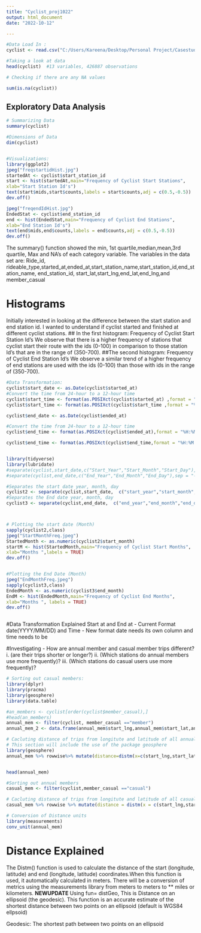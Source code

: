 ```yaml
---
title: "Cyclist_proj1022"
output: html_document
date: "2022-10-12"

---
```


```r
#Data Load In : 
cyclist <- read.csv("C:/Users/Kareena/Desktop/Personal Project/Casestudy_cyclisticOct22/Data/Divvy_Trips_2020_Q1.csv")

#Taking a look at data 
head(cyclist)  #13 variables, 426887 observations 

# Checking if there are any NA values 

sum(is.na(cyclist))

```

## Exploratory Data Analysis 
```r
# Summarizing Data
summary(cyclist)

#Dimensions of Data 
dim(cyclist)


#Visualizations:
library(ggplot2)
jpeg("freqstartidHist.jpg")
startedAt <- cyclist$start_station_id
start <- hist(startedAt,main="Frequency of Cyclist Start Stations",
xlab="Start Station Id's")
text(start$mids,start$counts,labels = start$counts,adj = c(0.5,-0.5))
dev.off()

jpeg("freqendIdHist.jpg")
EndedStat <- cyclist$end_station_id
end <- hist(EndedStat,main="Frequency of Cyclist End Stations",
xlab="End Station Id's")
text(end$mids,end$counts,labels = end$counts,adj = c(0.5,-0.5))
dev.off()

```


The summary() function showed the min, 1st quartile,median,mean,3rd quartile, Max and NA's of each category variable. 
The variables in the data set are: Ride_id, rideable_type,started_at,ended_at,start_station_name,start_station_id,end_station_name, end_station_id, start_lat,start_lng,end_lat,end_lng,and member_casual 

# Histograms
Initially interested in looking at the difference between the start station and end station id. I wanted to understand if cyclist started and finished at different cyclist stations. 
## In the first histogram: Frequency of Cyclist Start Station Id's 
We observe that there is a higher frequency of stations that cyclist start their route with the ids (0-100) in comparison to those station Id's that are in the range of (350-700). 
##The second histogram: Frequency of Cyclist End Station Id's 
We observe a similar trend of a higher frequency of end stations are used with the ids (0-100) than those with ids in the range of (350-700).





```r
#Data Transformation:
cyclist$start_date <- as.Date(cyclist$started_at)
#Convert the time from 24-hour to a 12-hour time 
cyclist$start_time <- format(as.POSIXct(cyclist$started_at) ,format = "%H:%M:%S")
cyclist$start_time <- format(as.POSIXct(cyclist$start_time ,format = "%H:%M:%S"),format ="%I:%M:%S %p")

cyclist$end_date <- as.Date(cyclist$ended_at)

#Convert the time from 24-hour to a 12-hour time 
cyclist$end_time <- format(as.POSIXct(cyclist$ended_at),format = "%H:%M:%S")

cyclist$end_time <- format(as.POSIXct(cyclist$end_time,format = "%H:%M:%S"),format ="%I:%M:%S %p")


library(tidyverse)
library(lubridate)
#separate(cyclist,start_date,c("Start_Year","Start_Month","Start_Day"),sep = " ")
#separate(cyclist,end_date,c("End_Year","End_Month","End_Day"),sep = "-")

#Separates the start date year, month, day 
cyclist2 <- separate(cyclist,start_date,  c("start_year","start_month","start_day"))
#Separates the End date year, month, day 
cyclist3 <- separate(cyclist,end_date,  c("end_year","end_month","end_day"))



# Plotting the start date (Month)
sapply(cyclist2,class)
jpeg("StartMonthFreq.jpeg")
StartedMonth <- as.numeric(cyclist2$start_month)
startM <- hist(StartedMonth,main="Frequency of Cyclist Start Months",
xlab="Months ",labels = TRUE)
dev.off()


#Plotting the End Date (Month)
jpeg("EndMonthFreq.jpeg")
sapply(cyclist3,class)
EndedMonth <- as.numeric(cyclist3$end_month)
EndM <- hist(EndedMonth,main="Frequency of Cyclist End Months",
xlab="Months ", labels = TRUE)
dev.off()



```

#Data Transformation Explained 
Start at and End at
 - Current Format date(YYYY/MM/DD) and Time 
 - New format date needs its own column and time needs to be 


#Investigating 
- How are annual member and casual member trips different? 
i. (are their trips shorter or longer?)
ii. (Which stations do annual members use more frequently)?
iii. (Which stations do casual users use more frequently)?

```r
# Sorting out casual members: 
library(dplyr)
library(pracma)
library(geosphere)
library(data.table)

#an_members <- cyclist[order(cyclist$member_casual),]
#head(an_members)
annual_mem <- filter(cyclist, member_casual =="member")
annual_mem_2 <- data.frame(annual_mem$start_lng,annual_mem$start_lat,annual_mem$end_lng,annual_mem$end_lat)

# Cacluting distance of trips from longitute and latitude of all annual  members 
# This section will include the use of the package geosphere 
library(geosphere)
annual_mem %>% rowwise%>% mutate(distance=distm(x=c(start_lng,start_lat),y=c(end_lng,end_lat),fun = distGeo))


head(annual_mem)

#Sorting out annual members 
casual_mem <- filter(cyclist,member_casual =="casual")

# Cacluting distance of trips from longitute and latitude of all casual  members 
casual_mem %>% rowwise %>% mutate(distance = distm(x = c(start_lng,start_lat),y=c(end_lng,end_lat),fun = distGeo))

# Conversion of Distance units
library(measurements)
conv_unit(annual_mem)


```

# Distance Explained 
The Distm() function is used to calculate the distance of the start (longitude, latitude) and end (longitude, latitude) coordinates.When this function is used, it automatically calculated in meters. There will be a conversion of metrics using the measurements library from meters to meters to ** miles or kilometers. 
**NEWUPDATE**
Using fun= distGeo, This is Distance on an ellipsoid (the geodesic). This function is an accurate estimate of the shortest distance between two points on an ellipsoid (default is WGS84 ellpsoid) 

Geodesic: The shortest path between two points on an ellipsoid 
```r



```

